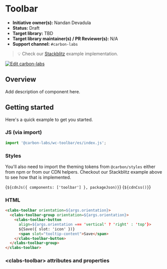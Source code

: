 
<Meta of={ToolbarStories} />

# Toolbar

- **Initiative owner(s):** Nandan Devadula
- **Status:** Draft
- **Target library:** TBD
- **Target library maintainer(s) / PR Reviewer(s):** N/A
- **Support channel:** `#carbon-labs`

> 💡 Check our
> [Stackblitz](https://stackblitz.com/github/carbon-design-system/carbon-labs/tree/main/examples/web-components/toolbar)
> example implementation.

[![Edit carbon-labs](https://developer.stackblitz.com/img/open_in_stackblitz.svg)](https://stackblitz.com/github/carbon-design-system/carbon-labs/tree/main/examples/web-components/toolbar)

## Overview

Add description of component here.

## Getting started

Here's a quick example to get you started.

### JS (via import)

```javascript
import '@carbon-labs/wc-toolbar/es/index.js';
```

### Styles

You'll also need to import the theming tokens from `@carbon/styles` either from
npm or from our CDN helpers. Checkout our Stackblitz example above to see how
that is implemented.

<Markdown>{`${cdnJs({ components: ['toolbar'] }, packageJson)}`}</Markdown>
<Markdown>{`${cdnCss()}`}</Markdown>

### HTML

```html
<clabs-toolbar orientation=${args.orientation}>
  <clabs-toolbar-group orientation=${args.orientation}>
    <clabs-toolbar-button
      align=${args.orientation === 'vertical' ? 'right' : 'top'}>
      ${Save({ slot: 'icon' })}
      <span slot="tooltip-content">Save</span>
    </clabs-toolbar-button>
  </clabs-toolbar-group>
</clabs-toolbar>
```

### &lt;clabs-toolbar&gt; attributes and properties

<ArgTypes of="clabs-toolbar" />
